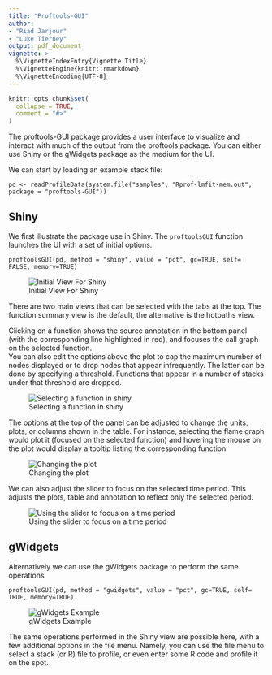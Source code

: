 ```yaml
---
title: "Proftools-GUI"
author: 
- "Riad Jarjour"
- "Luke Tierney"
output: pdf_document
vignette: >
  %\VignetteIndexEntry{Vignette Title}
  %\VignetteEngine{knitr::rmarkdown}
  %\VignetteEncoding{UTF-8}
---
```


```r
knitr::opts_chunk$set(
  collapse = TRUE,
  comment = "#>"
)
```

The proftools-GUI package provides a user interface to visualize and interact with much of the output from the proftools package. You can either use Shiny or the gWidgets package as the medium for the UI.

We can start by loading an example stack file:

`pd <- readProfileData(system.file("samples", "Rprof-lmfit-mem.out", package = "proftools-GUI"))`

## Shiny

We first illustrate the package use in Shiny. The `proftoolsGUI` function launches the UI with a set of initial options.

`proftoolsGUI(pd, method = "shiny", value = "pct", gc=TRUE, self= FALSE, memory=TRUE)`

![Initial View For Shiny](1.png)


\pagebreak

There are two main views that can be selected with the tabs at the top. The function summary view is the default, the alternative is the hotpaths view. 



Clicking on a function shows the source annotation in the bottom panel (with the corresponding line highlighted in red), and focuses the call graph on the selected function.  
You can also edit the options above the plot to cap the maximum number of nodes displayed or to drop nodes that appear infrequently. The latter can be done by specifying a threshold. Functions that appear in a number of stacks under that threshold are dropped.

![Selecting a function in shiny](2.png)

\pagebreak

The options at the top of the panel can be adjusted to change the units, plots, or columns shown in the table. For instance, selecting the flame graph would plot it (focused on the selected function) and hovering the mouse  on the plot would display a tooltip listing the corresponding function.  

![Changing the plot](3.png)

\pagebreak

We can also adjust the slider to focus on the selected time period. This adjusts the plots, table and annotation to reflect only the selected period.

![Using the slider to focus on a time period](4.png)


\pagebreak

## gWidgets

Alternatively we can use the gWidgets package to perform the same operations

`proftoolsGUI(pd, method = "gwidgets", value = "pct", gc=TRUE, self= TRUE, memory=TRUE)`


![gWidgets Example](5.png)

The same operations performed in the Shiny view are possible here, with a few additional options in the file menu. Namely, you can use the file menu to select a stack (or R) file to profile, or even enter some R code and profile it on the spot.


